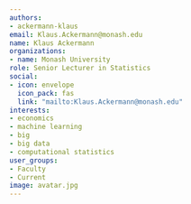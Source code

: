 ```yaml
---
authors:
- ackermann-klaus
email: Klaus.Ackermann@monash.edu
name: Klaus Ackermann
organizations:
- name: Monash University
role: Senior Lecturer in Statistics
social:
- icon: envelope
  icon_pack: fas
  link: "mailto:Klaus.Ackermann@monash.edu"
interests:
- economics
- machine learning
- big
- big data
- computational statistics
user_groups:
- Faculty
- Current
image: avatar.jpg
---
```


